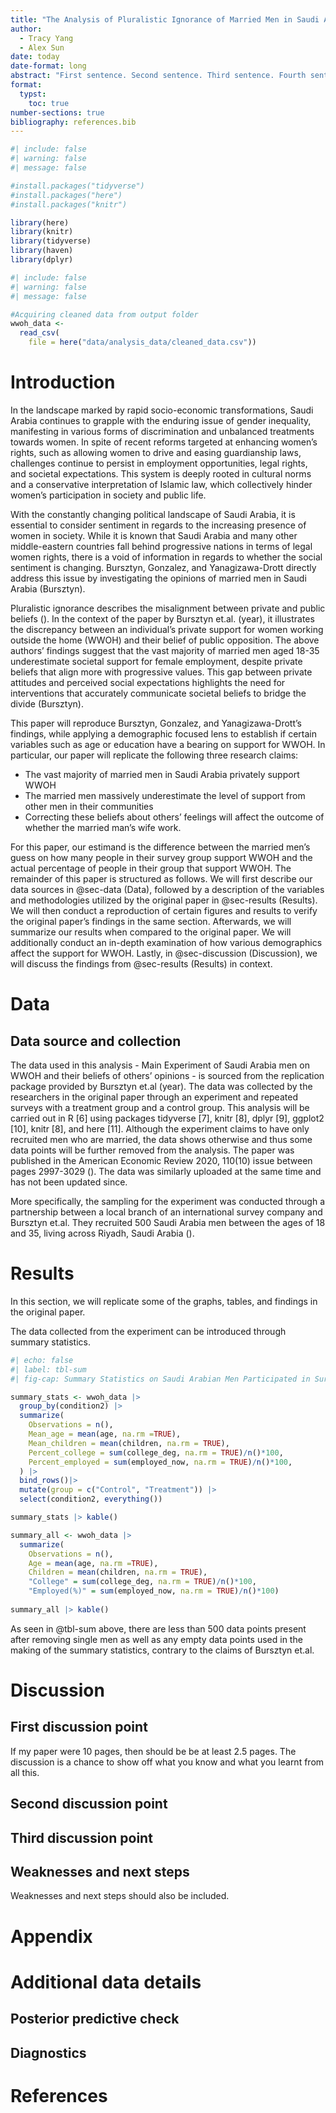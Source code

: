 ```yaml
---
title: "The Analysis of Pluralistic Ignorance of Married Men in Saudi Arabia on Women Working Outside of Home (WWOH) ^[Code and data are available at: https://github.com/YcartXin/Analysis-of-Men-in-Saudi-Arabia-on-WWOH]"
author: 
  - Tracy Yang
  - Alex Sun
date: today
date-format: long
abstract: "First sentence. Second sentence. Third sentence. Fourth sentence."
format: 
  typst:
    toc: true
number-sections: true
bibliography: references.bib
---
```


```r
#| include: false
#| warning: false
#| message: false

#install.packages("tidyverse")
#install.packages("here")
#install.packages("knitr")

library(here)
library(knitr)
library(tidyverse)
library(haven)
library(dplyr)
```

```r
#| include: false
#| warning: false
#| message: false

#Acquiring cleaned data from output folder
wwoh_data <-
  read_csv(
    file = here("data/analysis_data/cleaned_data.csv"))
```
\newpage


# Introduction

In the landscape marked by rapid socio-economic transformations, Saudi Arabia continues to grapple with the enduring issue of gender inequality, manifesting in various forms of discrimination and unbalanced treatments towards women. In spite of recent reforms targeted at enhancing women’s rights, such as allowing women to drive and easing guardianship laws, challenges continue to persist in employment opportunities, legal rights, and societal expectations. This system is deeply rooted in cultural norms and a conservative interpretation of Islamic law, which collectively hinder women’s participation in society and public life. 

With the constantly changing political landscape of Saudi Arabia, it is essential to consider sentiment in regards to the increasing presence of women in society. While it is known that Saudi Arabia and many other middle-eastern countries fall behind progressive nations in terms of legal women rights, there is a void of information in regards to whether the social sentiment is changing. Bursztyn, Gonzalez, and Yanagizawa-Drott directly address this issue by investigating the opinions of married men in Saudi Arabia (Bursztyn). 

Pluralistic ignorance describes the misalignment between private and public beliefs (). In the context of the paper by Bursztyn et.al. (year), it illustrates the discrepancy between an individual’s private support for women working outside the home (WWOH) and their belief of public opposition. The above authors’ findings suggest that the vast majority of married men aged 18-35 underestimate societal support for female employment, despite private beliefs that align more with progressive values. This gap between private attitudes and perceived social expectations highlights the need for interventions that accurately communicate societal beliefs to bridge the divide (Bursztyn). 

This paper will reproduce Bursztyn, Gonzalez, and Yanagizawa-Drott’s findings, while applying a demographic focused lens to establish if certain variables such as age or education have a bearing on support for WWOH. In particular, our paper will replicate the following three research claims:

+ The vast majority of married men in Saudi Arabia privately support WWOH
+ The married men massively underestimate the level of support from other men in their communities
+ Correcting these beliefs about others’ feelings will affect the outcome of whether the married man's wife work.

For this paper, our estimand is the difference between the married men's guess on how many people in their survey group support WWOH and the actual percentage of people in their group that support WWOH. The remainder of this paper is structured as follows. We will first describe our data sources in @sec-data (Data), followed by a description of the variables and methodologies utilized by the original paper in @sec-results (Results). We will then conduct a reproduction of certain figures and results to verify the original paper’s findings in the same section. Afterwards, we will summarize our results when compared to the original paper. We will additionally conduct an in-depth examination of how various demographics affect the support for WWOH. Lastly, in @sec-discussion (Discussion), we will discuss the findings from @sec-results (Results) in context.


# Data {#sec-data}

## Data source and collection
The data used in this analysis - Main Experiment of Saudi Arabia men on WWOH and their beliefs of others’ opinions  - is sourced from the replication package provided by Bursztyn et.al (year). The data was collected by the researchers in the original paper through an experiment and repeated surveys with a treatment group and a control group. This analysis will be carried out in R [6] using packages tidyverse [7], knitr [8], dplyr [9], ggplot2 [10], knitr [8], and here [11]. Although the experiment claims to have only recruited men who are married, the data shows otherwise and thus some data points will be further removed from the analysis. The paper was published in the American Economic Review 2020, 110(10) issue between pages 2997-3029 (). The data was similarly uploaded at the same time and has not been updated since.

More specifically, the sampling for the experiment was conducted through a partnership between a local branch of an international survey company and Bursztyn et.al. They recruited 500 Saudi Arabia men between the ages of 18 and 35, living across Riyadh, Saudi Arabia ().


# Results {#sec-results}
In this section, we will replicate some of the graphs, tables, and findings in the original paper.

The data collected from the experiment can be introduced through summary statistics.

```r
#| echo: false
#| label: tbl-sum
#| fig-cap: Summary Statistics on Saudi Arabian Men Participated in Survey on WWOH

summary_stats <- wwoh_data |>
  group_by(condition2) |>
  summarize(
    Observations = n(),
    Mean_age = mean(age, na.rm =TRUE),
    Mean_children = mean(children, na.rm = TRUE),
    Percent_college = sum(college_deg, na.rm = TRUE)/n()*100,
    Percent_employed = sum(employed_now, na.rm = TRUE)/n()*100,
  ) |>
  bind_rows()|>
  mutate(group = c("Control", "Treatment")) |>
  select(condition2, everything()) 

summary_stats |> kable()

summary_all <- wwoh_data |>
  summarize(
    Observations = n(),
    Age = mean(age, na.rm =TRUE),
    Children = mean(children, na.rm = TRUE),
    "College" = sum(college_deg, na.rm = TRUE)/n()*100,
    "Employed(%)" = sum(employed_now, na.rm = TRUE)/n()*100)
    
summary_all |> kable()


```

As seen in @tbl-sum above, there are less than 500 data points present after removing single men as well as any empty data points used in the making of the summary statistics, contrary to the claims of Bursztyn et.al.




# Discussion {#sec-discussion}

## First discussion point {#sec-first-point}

If my paper were 10 pages, then should be be at least 2.5 pages. The discussion is a chance to show off what you know and what you learnt from all this. 

## Second discussion point

## Third discussion point

## Weaknesses and next steps

Weaknesses and next steps should also be included.

\newpage

\appendix

# Appendix {-}


# Additional data details


## Posterior predictive check



## Diagnostics





\newpage


# References



